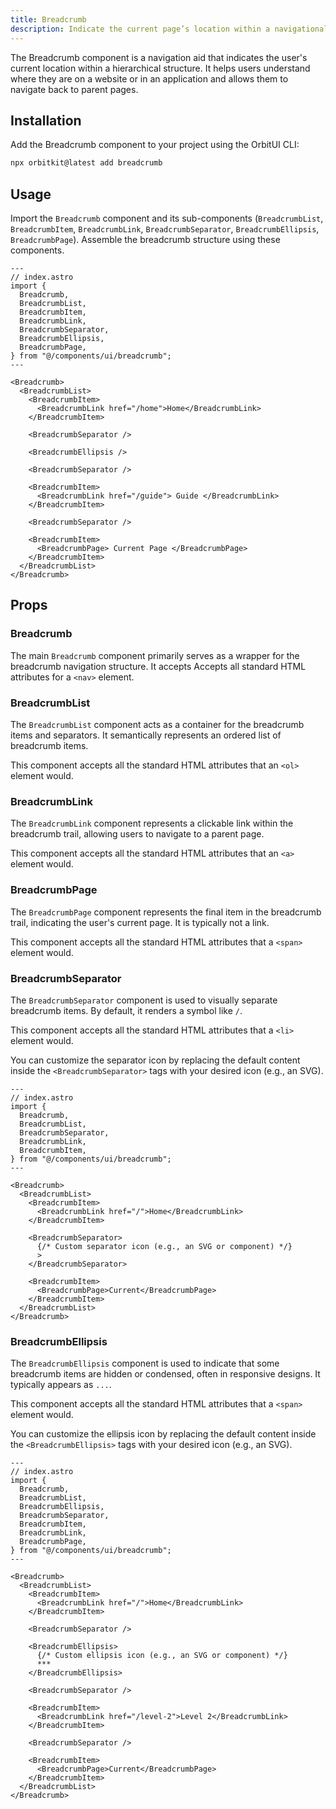 ```yaml
---
title: Breadcrumb
description: Indicate the current page’s location within a navigational hierarchy.
---
```


The Breadcrumb component is a navigation aid that indicates the user's current location within a hierarchical structure. It helps users understand where they are on a website or in an application and allows them to navigate back to parent pages.

## Installation

Add the Breadcrumb component to your project using the OrbitUI CLI:

```bash
npx orbitkit@latest add breadcrumb
```

## Usage

Import the `Breadcrumb` component and its sub-components (`BreadcrumbList`, `BreadcrumbItem`, `BreadcrumbLink`, `BreadcrumbSeparator`, `BreadcrumbEllipsis`, `BreadcrumbPage`). Assemble the breadcrumb structure using these components.

```astro
---
// index.astro
import {
  Breadcrumb,
  BreadcrumbList,
  BreadcrumbItem,
  BreadcrumbLink,
  BreadcrumbSeparator,
  BreadcrumbEllipsis,
  BreadcrumbPage,
} from "@/components/ui/breadcrumb";
---

<Breadcrumb>
  <BreadcrumbList>
    <BreadcrumbItem>
      <BreadcrumbLink href="/home">Home</BreadcrumbLink>
    </BreadcrumbItem>

    <BreadcrumbSeparator />

    <BreadcrumbEllipsis />

    <BreadcrumbSeparator />

    <BreadcrumbItem>
      <BreadcrumbLink href="/guide"> Guide </BreadcrumbLink>
    </BreadcrumbItem>

    <BreadcrumbSeparator />

    <BreadcrumbItem>
      <BreadcrumbPage> Current Page </BreadcrumbPage>
    </BreadcrumbItem>
  </BreadcrumbList>
</Breadcrumb>
```

## Props

### Breadcrumb

The main `Breadcrumb` component primarily serves as a wrapper for the breadcrumb navigation structure. It accepts Accepts all standard HTML attributes for a `<nav>` element.

### BreadcrumbList

The `BreadcrumbList` component acts as a container for the breadcrumb items and separators. It semantically represents an ordered list of breadcrumb items.

This component accepts all the standard HTML attributes that an `<ol>` element would.

### BreadcrumbLink

The `BreadcrumbLink` component represents a clickable link within the breadcrumb trail, allowing users to navigate to a parent page.

This component accepts all the standard HTML attributes that an `<a>` element would.

### BreadcrumbPage

The `BreadcrumbPage` component represents the final item in the breadcrumb trail, indicating the user's current page. It is typically not a link.

This component accepts all the standard HTML attributes that a `<span>` element would.

### BreadcrumbSeparator

The `BreadcrumbSeparator` component is used to visually separate breadcrumb items. By default, it renders a symbol like `/`.

This component accepts all the standard HTML attributes that a `<li>` element would.

You can customize the separator icon by replacing the default content inside the `<BreadcrumbSeparator>` tags with your desired icon (e.g., an SVG).

```astro {18-21}
---
// index.astro
import {
  Breadcrumb,
  BreadcrumbList,
  BreadcrumbSeparator,
  BreadcrumbLink,
  BreadcrumbItem,
} from "@/components/ui/breadcrumb";
---

<Breadcrumb>
  <BreadcrumbList>
    <BreadcrumbItem>
      <BreadcrumbLink href="/">Home</BreadcrumbLink>
    </BreadcrumbItem>

    <BreadcrumbSeparator>
      {/* Custom separator icon (e.g., an SVG or component) */}
      >
    </BreadcrumbSeparator>

    <BreadcrumbItem>
      <BreadcrumbPage>Current</BreadcrumbPage>
    </BreadcrumbItem>
  </BreadcrumbList>
</Breadcrumb>
```

### BreadcrumbEllipsis

The `BreadcrumbEllipsis` component is used to indicate that some breadcrumb items are hidden or condensed, often in responsive designs. It typically appears as `...`.

This component accepts all the standard HTML attributes that a `<span>` element would.

You can customize the ellipsis icon by replacing the default content inside the `<BreadcrumbEllipsis>` tags with your desired icon (e.g., an SVG).

```astro {22-25}
---
// index.astro
import {
  Breadcrumb,
  BreadcrumbList,
  BreadcrumbEllipsis,
  BreadcrumbSeparator,
  BreadcrumbItem,
  BreadcrumbLink,
  BreadcrumbPage,
} from "@/components/ui/breadcrumb";
---

<Breadcrumb>
  <BreadcrumbList>
    <BreadcrumbItem>
      <BreadcrumbLink href="/">Home</BreadcrumbLink>
    </BreadcrumbItem>

    <BreadcrumbSeparator />

    <BreadcrumbEllipsis>
      {/* Custom ellipsis icon (e.g., an SVG or component) */}
      ***
    </BreadcrumbEllipsis>

    <BreadcrumbSeparator />

    <BreadcrumbItem>
      <BreadcrumbLink href="/level-2">Level 2</BreadcrumbLink>
    </BreadcrumbItem>

    <BreadcrumbSeparator />

    <BreadcrumbItem>
      <BreadcrumbPage>Current</BreadcrumbPage>
    </BreadcrumbItem>
  </BreadcrumbList>
</Breadcrumb>
```
